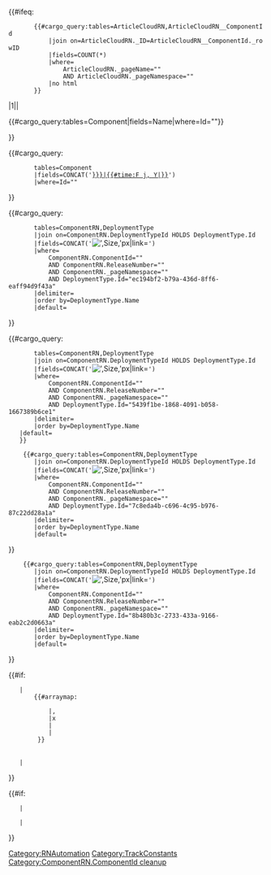<tr><!-- 

	print Service column if there is more than 1 service 

-->{{#ifeq:
		{{#cargo_query:tables=ArticleCloudRN,ArticleCloudRN__ComponentId
			|join on=ArticleCloudRN._ID=ArticleCloudRN__ComponentId._rowID
			|fields=COUNT(*)
			|where=
				ArticleCloudRN._pageName="{{FULLPAGENAME}}" 
				AND ArticleCloudRN._pageNamespace="{{NAMESPACENUMBER}}"
			|no html
		}}
|1||<td>{{#cargo_query:tables=Component|fields=Name|where=Id="{{{ComponentId|}}}"}}</td>
}}<!-- 

	Print ReleaseDate 

--><td>{{#cargo_query:
		tables=Component
		|fields=CONCAT('[[#',Name,'-{{{ReleaseNumber|}}}|{{#time:F j, Y|{{{ReleaseDate|}}}}}]]')
		|where=Id="{{{ComponentId|}}}"
}}</td>
<td><!--

	Find and print Genesys CX on AWS per ComponentRN 
-->{{#cargo_query:
		tables=ComponentRN,DeploymentType
		|join on=ComponentRN.DeploymentTypeId HOLDS DeploymentType.Id
		|fields=CONCAT('[[File:',Image,'|',Size,'px|link=]]')
		|where=
			ComponentRN.ComponentId="{{{ComponentId|}}}" 
			AND ComponentRN.ReleaseNumber="{{{ReleaseNumber|}}}" 
			AND ComponentRN._pageNamespace="{{NAMESPACENUMBER}}" 
			AND DeploymentType.Id="ec194bf2-b79a-436d-8ff6-eaff94d9f43a"
		|delimiter=
		|order by=DeploymentType.Name
		|default=
}}
</td>
<td>
	<!-- 

		Find and print Genesys CX on Azure per ComponentRN

	-->{{#cargo_query:
		tables=ComponentRN,DeploymentType
		|join on=ComponentRN.DeploymentTypeId HOLDS DeploymentType.Id
		|fields=CONCAT('[[File:',Image,'|',Size,'px|link=]]')
		|where=
			ComponentRN.ComponentId="{{{ComponentId|}}}" 
			AND ComponentRN.ReleaseNumber="{{{ReleaseNumber|}}}" 
			AND ComponentRN._pageNamespace="{{NAMESPACENUMBER}}" 
			AND DeploymentType.Id="5439f1be-1868-4091-b058-1667389b6ce1"
		|delimiter=
		|order by=DeploymentType.Name
	|default=
	}}
</td>
<td>
	<!--Find Genesys CX on GCP-->
	 {{#cargo_query:tables=ComponentRN,DeploymentType
		|join on=ComponentRN.DeploymentTypeId HOLDS DeploymentType.Id
		|fields=CONCAT('[[File:',Image,'|',Size,'px|link=]]')
		|where=
			ComponentRN.ComponentId="{{{ComponentId|}}}" 
			AND ComponentRN.ReleaseNumber="{{{ReleaseNumber|}}}" 
			AND ComponentRN._pageNamespace="{{NAMESPACENUMBER}}" 
			AND DeploymentType.Id="7c8eda4b-c696-4c95-b976-87c22dd28a1a"
		|delimiter=
		|order by=DeploymentType.Name
		|default=
}}</td>
<td>
<!--Find Private Edition-->
	 {{#cargo_query:tables=ComponentRN,DeploymentType
		|join on=ComponentRN.DeploymentTypeId HOLDS DeploymentType.Id
		|fields=CONCAT('[[File:',Image,'|',Size,'px|link=]]')
		|where=
			ComponentRN.ComponentId="{{{ComponentId|}}}" 
			AND ComponentRN.ReleaseNumber="{{{ReleaseNumber|}}}" 
			AND ComponentRN._pageNamespace="{{NAMESPACENUMBER}}" 
			AND DeploymentType.Id="8b480b3c-2733-433a-9166-eab2c2d0663a"
		|delimiter=
		|order by=DeploymentType.Name
		|default=
}}</td><!-- 

	print Highlights

-->
<td><!-- 

	printing boilerplate and content for highlight content

|{{
		{{{HighlightBoilerplateId|}}}
			|{{{ReleaseNumber|}}}
			|{{{ComponentId}}}
		}}
}}

-->{{#if:{{{HighlightBoilerplateId|}}}
	|
		{{#arraymap:
			{{{HighlightBoilerplateId|}}}
			|,
			|x
			|{{Template:x|{{{ReleaseNumber|}}}|{{{ComponentId}}}}}
			|<br/>
		}}
	<br/>{{{Highlight|}}}
	|{{{Highlight|}}}
}}
</td><!--

	include relase number if exists 

-->{{#if:{{{ReleaseNumber|}}}
	|<td>{{{ReleaseNumber|}}}</td>
	|
}}
</tr>
<noinclude>[[Category:RNAutomation]][[Category:TrackConstants]][[Category:ComponentRN.ComponentId cleanup]]</noinclude>